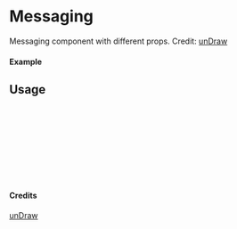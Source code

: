 
<Meta of={Messaging} title="unDraw/Messaging" />

# Messaging

Messaging component with different props.
Credit: [unDraw](https://undraw.co/illustrations)

#### Example

<Canvas of={Messaging.Primary} />

## Usage

```ts
import { Messaging } from "yadl-ui";

const Example = () => {
  return (
      <Messaging />
  );
};

export default Example;
```

#### Credits
[unDraw](https://undraw.co/illustrations)
